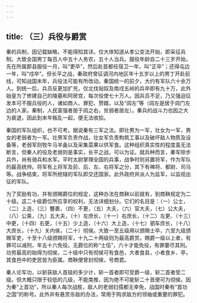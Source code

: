 ```yaml
---
---
---
```

title: （三）兵役与爵赏
---



秦的兵制，因记载缺略，不能得知其详。仅大体知道从孝公变法开始，即采征兵制。大致全国男丁每百人中五十人务农，五十人当兵。服役年龄自二十三岁开始，先在所属郡县服役一月，叫“更卒”，然后赴首都任宿卫一年，叫“正卒”；还得屯边一年，叫“戍卒”。但长平之战，秦政府曾征调河内地区年十五岁以上的男丁开赴前线，可知战国末年，兵役法可能有所改动。秦国统一的前夕，大约有军队六十余万人。到统一后，兵员反更加扩充，仅北伐匈奴及南戍五岭的兵卒即有九十万，此外始皇为了修建自己的陵墓和阿房宫，每次役使七十万人。因兵员不足，乃又强迫征发本可不服兵役的人，诸如商人、罪犯、赘婿，以及“闾左”等（闾左是居于闾门左边的人家。秦制，人民富强者居于闾之右，贫弱者居左）。秦兵的战斗力也因之大为衰退，因此到末年叛乱一起，便无法收拾。

秦国的军队组织，也不可考。据说秦有三军之法。即壮男为一军，壮女为一军，男女的老弱者为一军。壮男军负责作战，壮女军负责构筑工事以及破坏敌人物质及设备等，老弱军则牧牛马羊彘以及采集菜果以供军食。这种组织真实性的程度虽无法断言，但秦人的役及老弱则是事实，长平之战，可以为证。就兵种而言，秦军除步兵外，尚有骑兵和水军。平时太尉掌理全国的兵事，战争时则另置将军，作为军队的最高统帅。将军有上将军及前、后、左、右将军之分，其下有裨将、都尉、司马等。战争结束，将军所统辖的军队即交还国家。此外政府并派人为监军，以监视出征的军队。

为了奖励有功，并有颁赐爵位的规定，这种办法在商鞅以前就有，到商鞅规定为二十级。这二十级爵位所应享的权利，无法详细划分。它们的名目是：（一）公士，（二）上造，（三）簪裹，（四）不更，（五）大夫，（六）官大夫，（七）公大夫，（八）公乘，（九）五大夫，（十）左庶长，（十一）右庶长，（十二）左更、（十三）中更，（十四）右更，（十五）少上造，（十六）大上造，（十七）驷车庶长，（十八）大庶长，（十九）关内侯，（二十）彻侯。大致一至五级用以颁赐士卒，六至九级颁赐军吏，十至十八级颁赐将军，十九二十两级则为最高爵赏。赐爵一级以上者，有罪可以减刑，年五十六免役。无爵位的称“士伍”，六十才能免役，有罪要尽其刑。功劳最高的始得为彻侯，二十级中只有彻侯可有食邑，大者食县，小者食乡、亭，其食邑中的吏民皆为臣属。商鞅便曾封彻侯，号商君。

秦人论军功，以斩获敌人首级的多少计，斩一首者即可受爵一级，斩二首者受二级。但大概只限于较低的几级，不能类推，因为绝不可能斩二十首便可为彻侯。因为秦“上首功”，所以秦人每次战胜，敌人的老弱妇孺都无幸免，战国时秦有“首功之国”的称号。此外并有悬赏杀敌的办法，常用于购求敌方的领袖或重要的罪犯。
